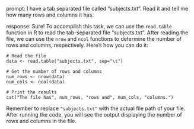 prompt:
I have a tab separated file called "subjects.txt". Read it and tell me how many rows and columns it has. 

response:
Sure! To accomplish this task, we can use the `read.table` function in R to read the tab-separated file "subjects.txt". After reading the file, we can use the `nrow` and `ncol` functions to determine the number of rows and columns, respectively. Here's how you can do it:

```
# Read the file
data <- read.table("subjects.txt", sep="\t")

# Get the number of rows and columns
num_rows <- nrow(data)
num_cols <- ncol(data)

# Print the results
cat("The file has", num_rows, "rows and", num_cols, "columns.")
```

Remember to replace `"subjects.txt"` with the actual file path of your file. After running the code, you will see the output displaying the number of rows and columns in the file.
